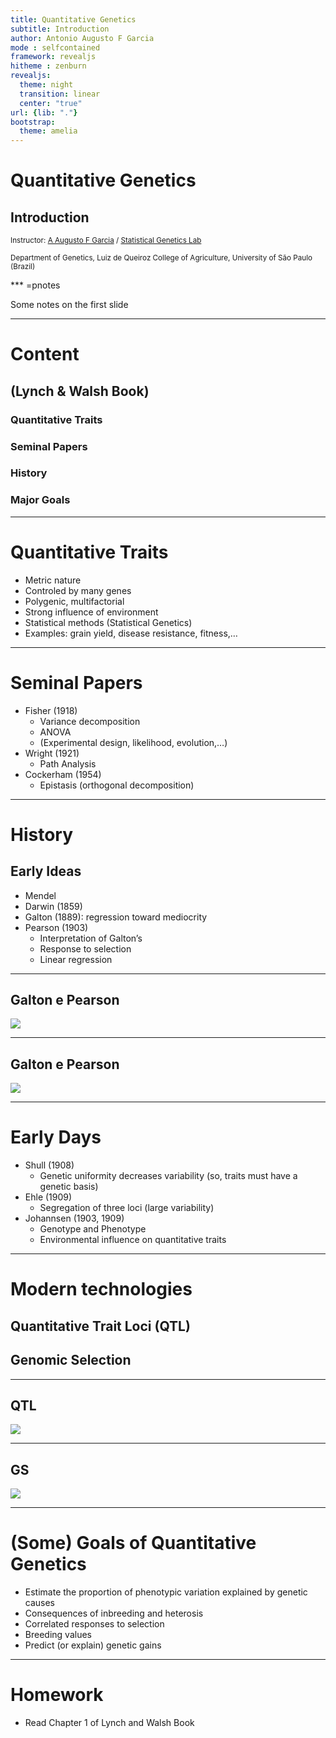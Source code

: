 ```yaml
---
title: Quantitative Genetics
subtitle: Introduction
author: Antonio Augusto F Garcia
mode : selfcontained
framework: revealjs
hitheme : zenburn
revealjs:
  theme: night
  transition: linear
  center: "true"
url: {lib: "."}
bootstrap:
  theme: amelia
---
```


# Quantitative Genetics

## Introduction

<small>
Instructor: [A Augusto F Garcia](http://augustogarcia.me)
/ [Statistical Genetics Lab](http://statgen.esalq.usp.br) </small>

<small>Department of Genetics, Luiz de Queiroz College of Agriculture,
University of São Paulo (Brazil)</small>

<script src="http://ajax.googleapis.com/ajax/libs/jquery/1.9.1/jquery.min.js"></script>

*** =pnotes

Some notes on the first slide

---

# Content

## (Lynch & Walsh Book)

### Quantitative Traits
### Seminal Papers
### History
### Major Goals

---

# Quantitative Traits

  - Metric nature
  - Controled by many genes
  - Polygenic, multifactorial
  - Strong influence of environment
  - Statistical methods (Statistical Genetics)
  - Examples: grain yield, disease resistance, fitness,...

---


# Seminal Papers

  - Fisher (1918)
    - Variance decomposition
    - ANOVA
    - (Experimental design, likelihood, evolution,...)
  - Wright (1921)
    - Path Analysis
  - Cockerham (1954)
    - Epistasis (orthogonal decomposition)


---

# History

## Early Ideas
  - Mendel
  - Darwin (1859)
  - Galton (1889): regression toward mediocrity
  - Pearson (1903)
    - Interpretation of Galton's
    - Response to selection
    - Linear regression

---

## Galton e Pearson

![](./images/Fig1.jpg)


---

## Galton e Pearson
![](./images/Fig2.jpg)

---

# Early Days

  - Shull (1908)
    - Genetic uniformity decreases variability (so, traits must have a
      genetic basis)
  - Ehle (1909)
    - Segregation of three loci (large variability)
  - Johannsen (1903, 1909)
    - Genotype and Phenotype
    - Environmental influence on quantitative traits


---

# Modern technologies

## Quantitative Trait Loci (QTL)
## Genomic Selection

---

## QTL

![](./images/QTL.jpg)

---

## GS

![](./images/GS.jpg)

---

# (Some) Goals of Quantitative Genetics

  - Estimate the proportion of phenotypic variation explained by
    genetic causes
  - Consequences of inbreeding and heterosis
  - Correlated responses to selection
  - Breeding values
  - Predict (or explain) genetic gains

---

# Homework

  - Read Chapter 1 of Lynch and Walsh Book
